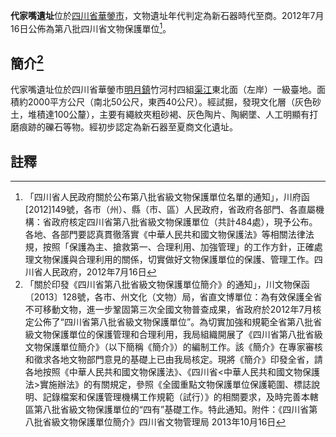 {{msg:四川省文物保護單位
|名稱 = 代家嘴遺址
|編號 = 23
|圖片 = 
|級別 = S8
|分類 = 
|時代 = 新石器時代至商
|地点 = [[四川省|四川省]][[華鎣市|華鎣市]]
|坐標 =
|登錄 = 2012年7月16日
}}
'''代家嘴遺址'''位於[[四川省|四川省]][[華鎣市|華鎣市]]，文物遺址年代判定為新石器時代至商。2012年7月16日公佈為第八批四川省文物保護單位<ref>「四川省人民政府關於公布第八批省級文物保護單位名單的通知」，川府函[2012]149號，各市（州）、縣（市、區）人民政府，省政府各部門、各直屬機構：省政府核定四川省第八批省級文物保護單位（共計484處），現予公布。各地、各部門要認真貫徹落實《中華人民共和國文物保護法》等相關法律法規，按照「保護為主、搶救第一、合理利用、加強管理」的工作方針，正確處理文物保護與合理利用的關係，切實做好文物保護單位的保護、管理工作。四川省人民政府，2012年7月16日</ref>。
== 簡介<ref>「關於印發《四川省第八批省級文物保護單位簡介》的通知」，川文物保函〔2013〕128號，各市、州文化（文物）局，省直文博單位：為有效保護全省不可移動文物，進一步鞏固第三次全國文物普查成果，省政府於2012年7月核定公佈了“四川省第八批省級文物保護單位”。為切實加強和規範全省第八批省級文物保護單位的保護管理和合理利用，我局組織開展了《四川省第八批省級文物保護單位簡介》（以下簡稱《簡介》）的編制工作。該《簡介》在專家審核和徵求各地文物部門意見的基礎上已由我局核定。現將《簡介》印發全省，請各地按照《中華人民共和國文物保護法》、《四川省<中華人民共和國文物保護法>實施辦法》的有關規定，參照《全國重點文物保護單位保護範圍、標誌說明、記錄檔案和保護管理機構工作規範（試行）》的相關要求，及時完善本轄區第八批省級文物保護單位的“四有”基礎工作。特此通知。附件：《四川省第八批省級文物保護單位簡介》四川省文物管理局  2013年10月16日</ref> ==
代家嘴遺址位於四川省華鎣市[[明月鎮|明月鎮]]竹河村四組[[渠江|渠江]]東北面（左岸）一級臺地。面積約2000平方公尺（南北50公尺，東西40公尺）。經試掘，發現文化層（灰色砂土，堆積達100公釐），主要有繩紋夾粗砂褐、灰色陶片、陶網墜、人工明顯有打磨痕跡的礫石等物。經初步認定為新石器至夏商文化遺址。
==註釋==
{{reflist}}
{{文物保護單位小作品}}